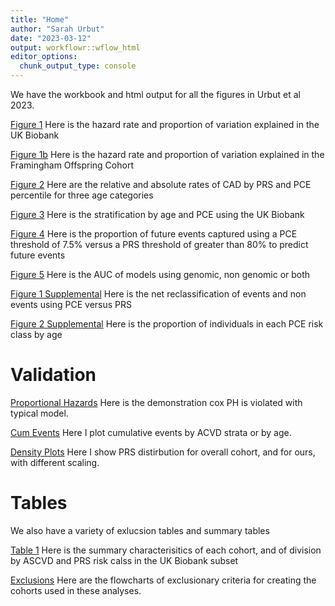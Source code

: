 ```yaml
---
title: "Home"
author: "Sarah Urbut"
date: "2023-03-12"
output: workflowr::wflow_html
editor_options:
  chunk_output_type: console
---
```




We have the workbook and html output for all the figures in Urbut et al 2023.

[Figure 1](Fig1.html) Here is the hazard rate and proportion of variation explained in the UK Biobank

[Figure 1b](Fig1b.html) Here is the hazard rate and proportion of variation explained in the Framingham Offspring Cohort

[Figure 2](Fig2.html) Here are the relative and absolute rates of CAD by PRS and PCE percentile for three age categories

[Figure 3](Fig3.html) Here is the stratification by age and PCE using the UK Biobank

[Figure 4](Fig4.html) Here is the proportion of future events captured using a PCE threshold of 7.5% versus a PRS threshold of greater than 80% to predict future events

[Figure 5](Fig5.html) Here is the AUC of models using genomic, non genomic or both

[Figure 1 Supplemental ](NRI.html) Here is the net reclassification of events and non events using PCE versus PRS


[Figure 2 Supplemental](SuppASCVD.html) Here is the proportion of individuals in each PCE risk class by age

# Validation

[Proportional Hazards](zph.html) Here is the demonstration cox PH is violated with typical model.

[Cum Events](cumulativeinc.html) Here I plot cumulative events by ACVD strata or by age.

[Density Plots](verifyplots.html) Here I show PRS distirbution for overall cohort, and for ours, with different scaling.


# Tables

We also have a variety of exlucsion tables and summary tables 

[Table 1](table1.html) Here is the summary characterisitics of each cohort, and of division by ASCVD and PRS risk calss in the UK Biobank subset

[Exclusions](flowcharts.html) Here are the flowcharts of exclusionary criteria for creating the cohorts used in these analyses.








